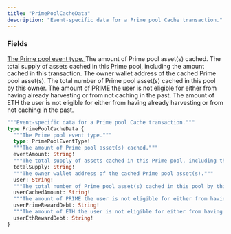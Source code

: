 ```yaml
---
title: "PrimePoolCacheData"
description: "Event-specific data for a Prime pool Cache transaction."
---
```


### Fields

<a href="/api-reference/types/primepooleventtype">
  <ResponseField name="type" type="PrimePoolEventType!" required>
    The Prime pool event type.
  </ResponseField>
</a>

<ResponseField name="eventAmount" type="String!" required>
  The amount of Prime pool asset(s) cached.
</ResponseField>

<ResponseField name="totalSupply" type="String!" required>
  The total supply of assets cached in this Prime pool, including the amount cached in this transaction.
</ResponseField>

<ResponseField name="user" type="String!" required>
  The owner wallet address of the cached Prime pool asset(s).
</ResponseField>

<ResponseField name="userCachedAmount" type="String!" required>
  The total number of Prime pool asset(s) cached in this pool by this owner.
</ResponseField>

<ResponseField name="userPrimeRewardDebt" type="String!" required>
  The amount of PRIME the user is not eligible for either from having already harvesting or from not caching in the past.
</ResponseField>

<ResponseField name="userEthRewardDebt" type="String!" required>
  The amount of ETH the user is not eligible for either from having already harvesting or from not caching in the past.
</ResponseField>


```graphql PrimePoolCacheData
"""Event-specific data for a Prime pool Cache transaction."""
type PrimePoolCacheData {
  """The Prime pool event type."""
  type: PrimePoolEventType!
  """The amount of Prime pool asset(s) cached."""
  eventAmount: String!
  """The total supply of assets cached in this Prime pool, including the amount cached in this transaction."""
  totalSupply: String!
  """The owner wallet address of the cached Prime pool asset(s)."""
  user: String!
  """The total number of Prime pool asset(s) cached in this pool by this owner."""
  userCachedAmount: String!
  """The amount of PRIME the user is not eligible for either from having already harvesting or from not caching in the past."""
  userPrimeRewardDebt: String!
  """The amount of ETH the user is not eligible for either from having already harvesting or from not caching in the past."""
  userEthRewardDebt: String!
}
```
